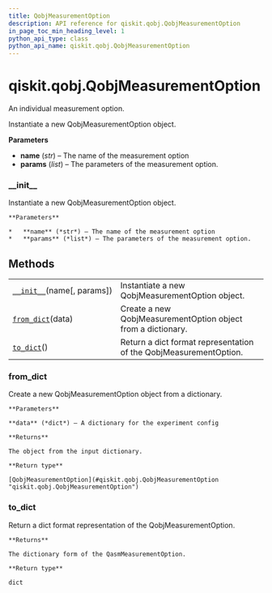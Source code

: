```yaml
---
title: QobjMeasurementOption
description: API reference for qiskit.qobj.QobjMeasurementOption
in_page_toc_min_heading_level: 1
python_api_type: class
python_api_name: qiskit.qobj.QobjMeasurementOption
---
```


# qiskit.qobj.QobjMeasurementOption

<Class id="qiskit.qobj.QobjMeasurementOption" isDedicatedPage={true} github="https://github.com/qiskit/qiskit/tree/stable/0.17/qiskit/qobj/pulse_qobj.py" signature="QobjMeasurementOption(name, params=None)">
  An individual measurement option.

  Instantiate a new QobjMeasurementOption object.

  **Parameters**

  *   **name** (*str*) – The name of the measurement option
  *   **params** (*list*) – The parameters of the measurement option.

  ### \_\_init\_\_

  <Function id="qiskit.qobj.QobjMeasurementOption.__init__" name="__init__" signature="__init__(name, params=None)">
    Instantiate a new QobjMeasurementOption object.

    **Parameters**

    *   **name** (*str*) – The name of the measurement option
    *   **params** (*list*) – The parameters of the measurement option.
  </Function>

  ## Methods

  |                                                                                                                         |                                                                   |
  | ----------------------------------------------------------------------------------------------------------------------- | ----------------------------------------------------------------- |
  | [`__init__`](#qiskit.qobj.QobjMeasurementOption.__init__ "qiskit.qobj.QobjMeasurementOption.__init__")(name\[, params]) | Instantiate a new QobjMeasurementOption object.                   |
  | [`from_dict`](#qiskit.qobj.QobjMeasurementOption.from_dict "qiskit.qobj.QobjMeasurementOption.from_dict")(data)         | Create a new QobjMeasurementOption object from a dictionary.      |
  | [`to_dict`](#qiskit.qobj.QobjMeasurementOption.to_dict "qiskit.qobj.QobjMeasurementOption.to_dict")()                   | Return a dict format representation of the QobjMeasurementOption. |

  ### from\_dict

  <Function id="qiskit.qobj.QobjMeasurementOption.from_dict" name="from_dict" signature="classmethod from_dict(data)">
    Create a new QobjMeasurementOption object from a dictionary.

    **Parameters**

    **data** (*dict*) – A dictionary for the experiment config

    **Returns**

    The object from the input dictionary.

    **Return type**

    [QobjMeasurementOption](#qiskit.qobj.QobjMeasurementOption "qiskit.qobj.QobjMeasurementOption")
  </Function>

  ### to\_dict

  <Function id="qiskit.qobj.QobjMeasurementOption.to_dict" name="to_dict" signature="to_dict()">
    Return a dict format representation of the QobjMeasurementOption.

    **Returns**

    The dictionary form of the QasmMeasurementOption.

    **Return type**

    dict
  </Function>
</Class>

